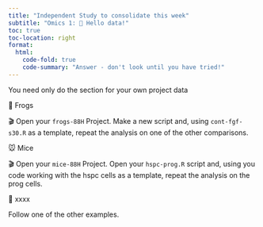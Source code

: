 ```yaml
---
title: "Independent Study to consolidate this week"
subtitle: "Omics 1: 👋 Hello data!"
toc: true
toc-location: right
format:
  html:
    code-fold: true
    code-summary: "Answer - don't look until you have tried!"
---
```



You need only do the section for your own project data

🐸 Frogs

🎬 Open your `frogs-88H` Project. Make a new script and, using `cont-fgf-s30.R` as a template, repeat the analysis on one of the other comparisons.


🐭 Mice

🎬 Open your `mice-88H` Project. Open your `hspc-prog.R` script and, using you code working with the hspc cells as a template, repeat the analysis on the prog cells.


🍂 xxxx

Follow one of the other examples. 

<!-- 🎬 Open your `xxxx-88H` Project. Make a new script and, using `xxxxxxx.R` as a template, repeat the analysis on xxxxxxxx -->



